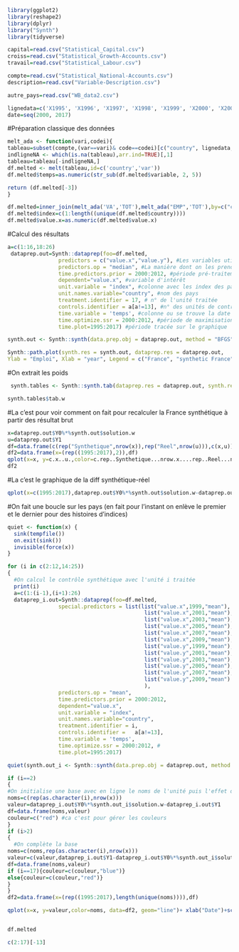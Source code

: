 ```r
library(ggplot2)
library(reshape2)
library(dplyr)
library("Synth")
library(tidyverse)

```
```r
capital=read.csv("Statistical_Capital.csv")
croiss=read.csv("Statistical_Growth-Accounts.csv")
travail=read.csv("Statistical_Labour.csv")

compte=read.csv("Statistical_National-Accounts.csv")
description=read.csv("Variable-Description.csv")

autre_pays=read.csv("WB_data2.csv")
```

```r
lignedata=c('X1995', 'X1996', 'X1997', 'X1998', 'X1999', 'X2000', 'X2001', 'X2002', 'X2003', 'X2004', 'X2005', 'X2006', 'X2007', 'X2008', 'X2009', 'X2010', 'X2011', 'X2012', 'X2013', 'X2014', 'X2015', 'X2016', 'X2017')#les colonnes de données 
date=seq(2000, 2017)
```
#Préparation classique des données
```r
melt_ada <- function(vari,codei){
tableau=subset(compte,(var==vari)& code==codei)[c("country", lignedata,"var")]
indligneNA <- which(is.na(tableau),arr.ind=TRUE)[,1]
tableau=tableau[-indligneNA,]
df.melted <- melt(tableau,id=c('country','var'))
df.melted$temps=as.numeric(str_sub(df.melted$variable, 2, 5))

return (df.melted[-3])
}
```

```r
df.melted=inner_join(melt_ada('VA','TOT'),melt_ada("EMP",'TOT'),by=c("country","temps"))
df.melted$index=c(1:length((unique(df.melted$country))))
df.melted$value.x=as.numeric(df.melted$value.x)
```

#Calcul des résultats
```r
a=c(1:16,18:26)
 dataprep.out=Synth::dataprep(foo=df.melted,
                predictors = c("value.x","value.y"), #Les variables utilisé en contrôle
                predictors.op = "median", #La manière dont on les prends en compte
                time.predictors.prior = 2000:2012, #période pré-traitement
                dependent="value.x", #variable d'intérêt
                unit.variable = "index", #colonne avec les index des pays
                unit.names.variable="country", #nom des pays
                treatment.identifier = 17, # n° de l'unité traitée
                controls.identifier = a[a!=13], #n° des unités de contrôles
                time.variable = 'temps', #colonne ou se trouve la date
                time.optimize.ssr = 2000:2012, #période de maximisation
                time.plot=1995:2017) #période tracée sur le graphique

synth.out <- Synth::synth(data.prep.obj = dataprep.out, method = "BFGS")

Synth::path.plot(synth.res = synth.out, dataprep.res = dataprep.out,
Ylab = "Emploi", Xlab = "year", Legend = c("France", "synthetic France"), Legend.position = "bottomright")
```

#On extrait les poids 
```r
 synth.tables <- Synth::synth.tab(dataprep.res = dataprep.out, synth.res = synth.out)

synth.tables$tab.w
```

#La c'est pour voir comment on fait pour recalculer la France synthétique à partir des résultat brut
```r
x=dataprep.out$Y0%*%synth.out$solution.w
u=dataprep.out$Y1
df=data.frame(c(rep("Synthetique",nrow(x)),rep("Reel",nrow(u))),c(x,u))
df2=data.frame(x=(rep((1995:2017),2)),df)
qplot(x=x, y=c.x..u.,color=c.rep..Synthetique...nrow.x....rep..Reel...nrow.u..., data=df2, geom="line")+ xlab("Date")
df2
```
#La c'est le graphique de la diff synthétique-réel
```r
qplot(x=c(1995:2017),dataprep.out$Y0%*%synth.out$solution.w-dataprep.out$Y1,geom="line")
```

#On fait une boucle sur les pays (en fait pour l'instant on enlève le premier et le dernier pour des histoires d'indices)
```r
quiet <- function(x) { 
  sink(tempfile()) 
  on.exit(sink()) 
  invisible(force(x)) 
} 

for (i in c(2:12,14:25))
{
  #On calcul le contrôle synthétique avec l'unité i traitée
  print(i)
  a=c(1:(i-1),(i+1):26)
  dataprep_i.out=Synth::dataprep(foo=df.melted,
                special.predictors = list(list("value.x",1999,"mean"),
                                           list("value.x",2001,"mean"),
                                           list("value.x",2003,"mean"),
                                           list("value.x",2005,"mean"),
                                           list("value.x",2007,"mean"),
                                           list("value.x",2009,"mean"),
                                           list("value.y",1999,"mean"),
                                           list("value.y",2001,"mean"),
                                           list("value.y",2003,"mean"),
                                           list("value.y",2005,"mean"),
                                           list("value.y",2007,"mean"),
                                           list("value.y",2009,"mean")
                                           ),
                predictors.op = "mean", 
                time.predictors.prior = 2000:2012, 
                dependent="value.x", 
                unit.variable = "index", 
                unit.names.variable="country", 
                treatment.identifier = i, 
                controls.identifier =   a[a!=13], 
                time.variable = 'temps', 
                time.optimize.ssr = 2000:2012, #
                time.plot=1995:2017) 

quiet(synth.out_i <- Synth::synth(data.prep.obj = dataprep.out, method = "BFGS")) #On calcul les résultats sans les afficher

if (i==2)
{
#On initialise une base avec en ligne le noms de l'unité puis l'effet du traitement pour chaque année (le numéro de l'année n'est pas dans la base)
noms=c(rep(as.character(i),nrow(x)))
valeur=dataprep_i.out$Y0%*%synth.out_i$solution.w-dataprep_i.out$Y1 
df=data.frame(noms,valeur)
couleur=c("red") #ca c'est pour gérer les couleurs
}
if (i>2)
{
  #On complète la base
noms=c(noms,rep(as.character(i),nrow(x)))
valeur=c(valeur,dataprep_i.out$Y1-dataprep_i.out$Y0%*%synth.out_i$solution.w)
df=data.frame(noms,valeur)
if (i==17){couleur=c(couleur,"blue")}
else{couleur=c(couleur,"red")}
}
}
df2=data.frame(x=(rep((1995:2017),length(unique(noms)))),df)
```


```r
qplot(x=x, y=valeur,color=noms, data=df2, geom="line")+ xlab("Date")+scale_color_manual(breaks = unique(df2$noms),                        values=couleur)
```


```r
```
```r
df.melted
```
```r
c(2:17)[-13]
```

